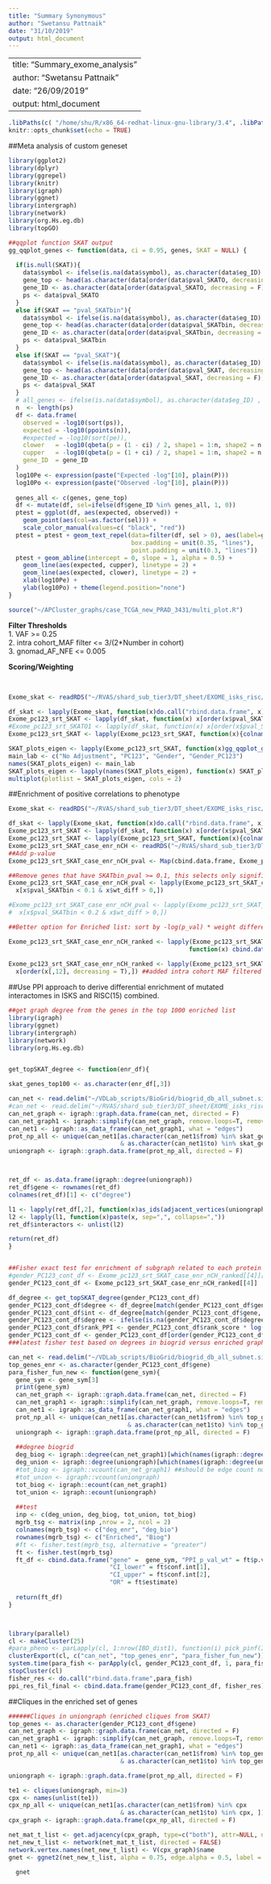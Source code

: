 ```yaml
---
title: "Summary Synonymous"
author: "Swetansu Pattnaik"
date: "31/10/2019"
output: html_document
---
```


---
title: "Summary_exome_analysis"
author: "Swetansu Pattnaik"
date: "26/09/2019"
output: html_document
---

```r
.libPaths(c( "/home/shu/R/x86_64-redhat-linux-gnu-library/3.4", .libPaths() ) )
knitr::opts_chunk$set(echo = TRUE)
```

##Meta analysis of custom geneset

```r
library(ggplot2)
library(dplyr)
library(ggrepel)
library(knitr)
library(igraph)
library(ggnet)
library(intergraph)
library(network)
library(org.Hs.eg.db)
library(topGO)
```

```r
##qqplot function SKAT output
gg_qqplot_genes <- function(data, ci = 0.95, genes, SKAT = NULL) {
  
  if(is.null(SKAT)){
    data$symbol <- ifelse(is.na(data$symbol), as.character(data$eg_ID) , as.character(data$symbol) )
    gene_top <- head(as.character(data[order(data$pval_SKATO, decreasing = F),]$symbol), 10)
    gene_ID <- as.character(data[order(data$pval_SKATO, decreasing = F),]$symbol)
    ps <- data$pval_SKATO
  }
  else if(SKAT == "pval_SKATbin"){
    data$symbol <- ifelse(is.na(data$symbol), as.character(data$eg_ID) , as.character(data$symbol) )
    gene_top <- head(as.character(data[order(data$pval_SKATbin, decreasing = F),]$symbol), 10)
    gene_ID <- as.character(data[order(data$pval_SKATbin, decreasing = F),]$symbol)
    ps <- data$pval_SKATbin
  }
  else if(SKAT == "pval_SKAT"){
    data$symbol <- ifelse(is.na(data$symbol), as.character(data$eg_ID) , as.character(data$symbol) )
    gene_top <- head(as.character(data[order(data$pval_SKAT, decreasing = F),]$symbol), 10)
    gene_ID <- as.character(data[order(data$pval_SKAT, decreasing = F),]$symbol)
    ps <- data$pval_SKAT
  }
  # all_genes <- ifelse(is.na(data$symbol), as.character(data$eg_ID) , as.character(data$symbol) )
  n  <- length(ps)
  df <- data.frame(
    observed = -log10(sort(ps)),
    expected = -log10(ppoints(n)),
    #expected = -log10(sort(pe)),
    clower   = -log10(qbeta(p = (1 - ci) / 2, shape1 = 1:n, shape2 = n:1)),
    cupper   = -log10(qbeta(p = (1 + ci) / 2, shape1 = 1:n, shape2 = n:1)),
    gene_ID  = gene_ID
  )
  log10Pe <- expression(paste("Expected -log"[10], plain(P)))
  log10Po <- expression(paste("Observed -log"[10], plain(P)))
  
  genes_all <- c(genes, gene_top)
  df <- mutate(df, sel=ifelse(df$gene_ID %in% genes_all, 1, 0))
  ptest = ggplot(df, aes(expected, observed)) +
    geom_point(aes(col=as.factor(sel))) +
    scale_color_manual(values=c( "black", "red"))
  ptest = ptest + geom_text_repel(data=filter(df, sel > 0), aes(label=gene_ID), colour = "red", size = 3.5,
                                  box.padding = unit(0.35, "lines"),
                                  point.padding = unit(0.3, "lines"))
  ptest + geom_abline(intercept = 0, slope = 1, alpha = 0.5) +
    geom_line(aes(expected, cupper), linetype = 2) +
    geom_line(aes(expected, clower), linetype = 2) +
    xlab(log10Pe) +
    ylab(log10Po) + theme(legend.position="none")
}

source("~/APCluster_graphs/case_TCGA_new_PRAD_3431/multi_plot.R")

```

**Filter Thresholds** <br />
1. VAF >= 0.25 <br />
2. intra cohort_MAF filter <= 3/(2*Number in cohort) <br />
3. gnomad_AF_NFE <= 0.005 <br />

**Scoring/Weighting** <br />

 <br />


```r

Exome_skat <- readRDS("~/RVAS/shard_sub_tier3/DT_sheet/EXOME_isks_risc/test/Syn/Exome_skat_filt3_nCH_C5eqC4_nonmds_iskrisc_05Sept_rect_ASP_syn.rds")

df_skat <- lapply(Exome_skat, function(x)do.call("rbind.data.frame", x))
Exome_pc123_srt_SKAT <- lapply(df_skat, function(x) x[order(x$pval_SKATbin, decreasing = F),])
#Exome_pc123_srt_SKATO1 <- lapply(df_skat, function(x) x[order(x$pval_SKATO, decreasing = F),])
Exome_pc123_srt_SKAT <- lapply(Exome_pc123_srt_SKAT, function(x){colnames(x)[1] <- c("symbol"); return(x)})

SKAT_plots_eigen <- lapply(Exome_pc123_srt_SKAT, function(x)gg_qqplot_genes(data = x, ci = 0.95, genes = x[,1], SKAT = "pval_SKATbin"))
main_lab <- c("No Adjustment", "PC123", "Gender", "Gender_PC123")
names(SKAT_plots_eigen) <- main_lab
SKAT_plots_eigen <- lapply(names(SKAT_plots_eigen), function(x) SKAT_plots_eigen[[x]] + ggtitle(x) + theme(plot.title = element_text(size = 8, face = "bold")))
multiplot(plotlist = SKAT_plots_eigen, cols = 2)

```

##Enrichment of positive correlations to phenotype

```r
Exome_skat <- readRDS("~/RVAS/shard_sub_tier3/DT_sheet/EXOME_isks_risc/test/Syn/Exome_skat_filt3_nCH_C5eqC4_nonmds_iskrisc_05Sept_rect_ASP_syn.rds")

df_skat <- lapply(Exome_skat, function(x)do.call("rbind.data.frame", x))
Exome_pc123_srt_SKAT <- lapply(df_skat, function(x) x[order(x$pval_SKATbin, decreasing = F),])
Exome_pc123_srt_SKAT <- lapply(Exome_pc123_srt_SKAT, function(x){colnames(x)[1] <- c("symbol"); return(x)})
Exome_pc123_srt_SKAT_case_enr_nCH <- readRDS("~/RVAS/shard_sub_tier3/DT_sheet/EXOME_isks_risc/test/Syn/Exome_pc123_srt_SKAT_case_enr_nCH_iskrisc_05Sept_rect_ASP_cmaf_syn.rds")
##Add p-value
Exome_pc123_srt_SKAT_case_enr_nCH_pval <- Map(cbind.data.frame, Exome_pc123_srt_SKAT_case_enr_nCH, Exome_pc123_srt_SKAT)

##Remove genes that have SKATbin_pval >= 0.1, this selects only significant genes for the PPI enrichment
Exome_pc123_srt_SKAT_case_enr_nCH_pval <- lapply(Exome_pc123_srt_SKAT_case_enr_nCH_pval, function(x)
  x[x$pval_SKATbin < 0.1 & x$wt_diff > 0,])

#Exome_pc123_srt_SKAT_case_enr_nCH_pval <- lapply(Exome_pc123_srt_SKAT_case_enr_nCH_pval, function(x)
#  x[x$pval_SKATbin < 0.2 & x$wt_diff > 0,])

##Better option for Enriched list: sort by -log(p_val) * weight difference ; appropriately factors influence of variant on ISKS phenotype

Exome_pc123_srt_SKAT_case_enr_nCH_ranked <- lapply(Exome_pc123_srt_SKAT_case_enr_nCH_pval, 
                                                  function(x) cbind.data.frame(x, "rank_score" = -log10(x[,9]) * x[,6])) ##added intra cohort MAF filtered variant positions
                                                    
Exome_pc123_srt_SKAT_case_enr_nCH_ranked <- lapply(Exome_pc123_srt_SKAT_case_enr_nCH_ranked, function(x)
  x[order(x[,12], decreasing = T),]) ##added intra cohort MAF filtered variant positions


```


##Use PPI approach to derive differential enrichment of mutated interactomes in ISKS and RISC(15) combined.
```r
##get graph degree from the genes in the top 1000 enriched list
library(igraph)
library(ggnet)
library(intergraph)
library(network)
library(org.Hs.eg.db)


get_topSKAT_degree <- function(enr_df){

skat_genes_top100 <- as.character(enr_df[,3])

can_net <- read.delim("~/VDLab_scripts/BioGrid/biogrid_db_all_subnet.sif", header = T, sep = " ", stringsAsFactor = F)
#can_net <- read.delim("~/RVAS/shard_sub_tier3/DT_sheet/EXOME_isks_risc/test/Biogrid_latest/Biog_net_hs.sif", header = T, sep = "\t", stringsAsFactor = F)
can_net_graph <- igraph::graph.data.frame(can_net, directed = F)
can_net_graph1 <- igraph::simplify(can_net_graph, remove.loops=T, remove.multiple = T)
can_net1 <- igraph::as_data_frame(can_net_graph1, what = "edges")
prot_np_all <- unique(can_net1[as.character(can_net1$from) %in% skat_genes_top100 
                               & as.character(can_net1$to) %in% skat_genes_top100, ])
uniongraph <- igraph::graph.data.frame(prot_np_all, directed = F)



ret_df <- as.data.frame(igraph::degree(uniongraph))
ret_df$gene <- rownames(ret_df)
colnames(ret_df)[1] <- c("degree")

l1 <- lapply(ret_df[,2], function(x)as_ids(adjacent_vertices(uniongraph, v = x)[[1]]))
l2 <- lapply(l1, function(x)paste(x, sep=",", collapse=","))
ret_df$interactors <- unlist(l2)

return(ret_df)
}


##Fisher exact test for enrichment of subgraph related to each protein
#gender_PC123_cont_df <- Exome_pc123_srt_SKAT_case_enr_nCH_ranked[[4]][,1:1000]
gender_PC123_cont_df <- Exome_pc123_srt_SKAT_case_enr_nCH_ranked[[4]]

df_degree <- get_topSKAT_degree(gender_PC123_cont_df)
gender_PC123_cont_df$degree <- df_degree[match(gender_PC123_cont_df$gene, df_degree$gene), 1]
gender_PC123_cont_df$int <- df_degree[match(gender_PC123_cont_df$gene, df_degree$gene), 3]
gender_PC123_cont_df$degree <- ifelse(is.na(gender_PC123_cont_df$degree), 0, gender_PC123_cont_df$degree)
gender_PC123_cont_df$rank_PPI <- gender_PC123_cont_df$rank_score * log(gender_PC123_cont_df$degree + 2)
gender_PC123_cont_df <- gender_PC123_cont_df[order(gender_PC123_cont_df$rank_PPI, decreasing = T),]
###latest fisher test based on degrees in biogrid versus enriched graphs

can_net <- read.delim("~/VDLab_scripts/BioGrid/biogrid_db_all_subnet.sif", header = T, sep = " ", stringsAsFactor = F)
top_genes_enr <- as.character(gender_PC123_cont_df$gene)
para_fisher_fun_new <- function(gene_sym){
  gene_sym <- gene_sym[3]
  print(gene_sym)
  can_net_graph <- igraph::graph.data.frame(can_net, directed = F)
  can_net_graph1 <- igraph::simplify(can_net_graph, remove.loops=T, remove.multiple = T)
  can_net1 <- igraph::as_data_frame(can_net_graph1, what = "edges")
  prot_np_all <- unique(can_net1[as.character(can_net1$from) %in% top_genes_enr 
                                 & as.character(can_net1$to) %in% top_genes_enr, ])
  uniongraph <- igraph::graph.data.frame(prot_np_all, directed = F)
  
  ##degree biogrid
  deg_biog <- igraph::degree(can_net_graph1)[which(names(igraph::degree(can_net_graph1)) %in% gene_sym)]
  deg_union <- igraph::degree(uniongraph)[which(names(igraph::degree(uniongraph)) %in% gene_sym)]
  #tot_biog <- igraph::vcount(can_net_graph1) ##should be edge count not vertex count
  #tot_union <- igraph::vcount(uniongraph)
  tot_biog <- igraph::ecount(can_net_graph1) 
  tot_union <- igraph::ecount(uniongraph)
  
  ##test
  inp <- c(deg_union, deg_biog, tot_union, tot_biog)
  mgrb_tsg <- matrix(inp ,nrow = 2, ncol = 2)
  colnames(mgrb_tsg) <- c("deg_enr", "deg_bio")
  rownames(mgrb_tsg) <- c("Enriched", "Biog")
  #ft <- fisher.test(mgrb_tsg, alternative = "greater")
  ft <- fisher.test(mgrb_tsg)
  ft_df <- cbind.data.frame("gene" =  gene_sym, "PPI_p_val_wt" = ft$p.value,
                            "CI_lower" = ft$conf.int[1],
                            "CI_upper" = ft$conf.int[2],
                            "OR" = ft$estimate)
  
  return(ft_df)
}



library(parallel)
cl <- makeCluster(25)
#para_pheno <- parLapply(cl, 1:nrow(IBD_dist1), function(i) pick_pinf(IBD_dist1[i,]))
clusterExport(cl, c("can_net", "top_genes_enr", "para_fisher_fun_new"))
system.time(para_fish <- parApply(cl, gender_PC123_cont_df, 1, para_fisher_fun_new))
stopCluster(cl)
fisher_res <- do.call("rbind.data.frame",para_fish)
ppi_res_fil_final <- cbind.data.frame(gender_PC123_cont_df, fisher_res)

```

##Cliques in the enriched set of genes
```r
######Cliques in uniongraph (enriched cliques from SKAT)
top_genes <- as.character(gender_PC123_cont_df$gene)
can_net_graph <- igraph::graph.data.frame(can_net, directed = F)
can_net_graph1 <- igraph::simplify(can_net_graph, remove.loops=T, remove.multiple = T)
can_net1 <- igraph::as_data_frame(can_net_graph1, what = "edges")
prot_np_all <- unique(can_net1[as.character(can_net1$from) %in% top_genes 
                               & as.character(can_net1$to) %in% top_genes, ])

uniongraph <- igraph::graph.data.frame(prot_np_all, directed = F)

te1 <- cliques(uniongraph, min=3)
cpx <- names(unlist(te1))
cpx_np_all <- unique(can_net1[as.character(can_net1$from) %in% cpx 
                               & as.character(can_net1$to) %in% cpx, ])
cpx_graph <- igraph::graph.data.frame(cpx_np_all, directed = F)

net_mat_t_list <- get.adjacency(cpx_graph, type=c("both"), attr=NULL, names=TRUE, sparse = FALSE)
net_new_t_list <- network(net_mat_t_list, directed = FALSE)
network.vertex.names(net_new_t_list) <- V(cpx_graph)$name
gnet <- ggnet2(net_new_t_list, alpha = 0.75, edge.alpha = 0.5, label = TRUE, label.size = 3,  mode = "kamadakawai") + theme(legend.position = "bottom") + theme(legend.title = element_blank())
  
  gnet

```

